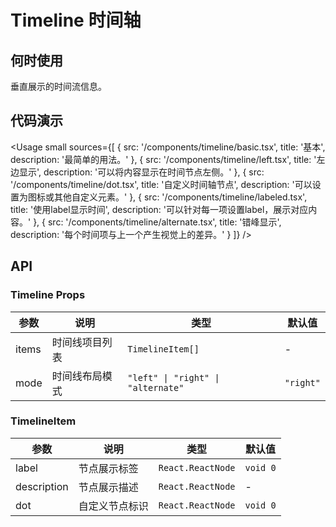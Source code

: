 
# Timeline 时间轴

## 何时使用

垂直展示的时间流信息。

## 代码演示

<Usage
  small
  sources={[
    {
      src: '/components/timeline/basic.tsx',
      title: '基本',
      description: '最简单的用法。'
    },
    {
      src: '/components/timeline/left.tsx',
      title: '左边显示',
      description: '可以将内容显示在时间节点左侧。'
    },
    {
      src: '/components/timeline/dot.tsx',
      title: '自定义时间轴节点',
      description: '可以设置为图标或其他自定义元素。'
    },
    {
      src: '/components/timeline/labeled.tsx',
      title: '使用label显示时间',
      description: '可以针对每一项设置label，展示对应内容。'
    },
    {
      src: '/components/timeline/alternate.tsx',
      title: '错峰显示',
      description: '每个时间项与上一个产生视觉上的差异。'
    }
  ]}
/>

## API

### Timeline Props

| 参数  | 说明           | 类型                               | 默认值    |
| ----- | -------------- | ---------------------------------- | --------- |
| items | 时间线项目列表 | `TimelineItem[]`                   | -         |
| mode  | 时间线布局模式 | `"left" \| "right" \| "alternate"` | `"right"` |

### TimelineItem

| 参数        | 说明           | 类型              | 默认值   |
| ----------- | -------------- | ----------------- | -------- |
| label       | 节点展示标签   | `React.ReactNode` | `void 0` |
| description | 节点展示描述   | `React.ReactNode` | -        |
| dot         | 自定义节点标识 | `React.ReactNode` | `void 0` |
